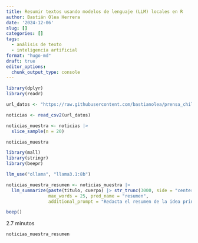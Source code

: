 ```yaml
---
title: Resumir textos usando modelos de lenguaje (LLM) locales en R
author: Bastián Olea Herrera
date: '2024-12-06'
slug: []
categories: []
tags:
  - análisis de texto
  - inteligencia artificial
format: "hugo-md"
draft: true
editor_options: 
  chunk_output_type: console
---
```



```r
library(dplyr)
library(readr)
```

```r
url_datos <- "https://raw.githubusercontent.com/bastianolea/prensa_chile/refs/heads/main/datos/prensa_datos_muestra.csv"

noticias <- read_csv2(url_datos)

noticias_muestra <- noticias |> 
  slice_sample(n = 20)

noticias_muestra
```



```r
library(mall)
library(stringr)
library(beepr)
```

```r
llm_use("ollama", "llama3.1:8b")

noticias_muestra_resumen <- noticias_muestra |> 
  llm_summarize(paste(titulo, cuerpo) |> str_trunc(3000, side = "center"), 
                max_words = 25, pred_name = "resumen", 
                additional_prompt = "Redacta el resumen de la idea principal de la noticia en español, y en un solo párrafo.")

beep()
```

2.7 minutos

```r
noticias_muestra_resumen
```

